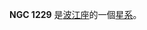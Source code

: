 {{NGCInfoBox|NGCID=NGC 1229|發現者=法蘭斯·萊文沃思|發現日期=1886年-月-日|其他編號=ESO 480-33,MCG -4-8-25,UGCA 53|曆元=J2000.0|赤經=3時8分10.8秒
|赤緯=-22°57'38"|星座=波江座|星體=星系|星等=14.1|表面亮度=14.2|藍等=14.9}}

'''NGC 1229''' 是[[波江座|波江座]]的一個[[星系|星系]]。

{{NGCReference|1229}}
{{Catalogs|NGC=1229}}